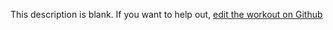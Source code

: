 
  This description is blank. If you want to help out, [edit the workout on Github](https://www.github.com/LiftArcade/exercises/blob/main/exercises/dumbbell-lying-supine-two-arm-triceps-extension-description.mdx)
